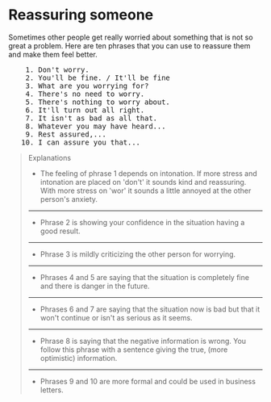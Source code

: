 # Reassuring someone

Sometimes other people get really worried about something that is not so great a problem. Here are ten phrases that you can use to reassure them and make them feel better.

<pre className="text-xl font-semibold font-sans leading-3">
    1. Don't worry.
    2. You'll be fine. / It'll be fine
    3. What are you worrying for?
    4. There's no need to worry.
    5. There's nothing to worry about.
    6. It'll turn out all right.
    7. It isn't as bad as all that.
    8. Whatever you may have heard...
    9. Rest assured,...
   10. I can assure you that...
</pre>

> Explanations
>
> - The feeling of phrase 1 depends on intonation. If more stress and intonation are placed on 'don't' it sounds kind and reassuring. With more stress on 'wor' it sounds a little annoyed at the other person's anxiety.
>
> ---
>
> - Phrase 2 is showing your confidence in the situation having a good result.
>
> ---
>
> - Phrase 3 is mildly criticizing the other person for worrying.
>
> ---
>
> - Phrases 4 and 5 are saying that the situation is completely fine and there is danger in the future.
>
> ---
>
> - Phrases 6 and 7 are saying that the situation now is bad but that it won't continue or isn't as serious as it seems.
>
> ---
>
> - Phrase 8 is saying that the negative information is wrong. You follow this phrase with a sentence giving the true, (more optimistic) information.
>
> ---
>
> - Phrases 9 and 10 are more formal and could be used in business letters.
